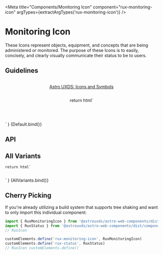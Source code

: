 
<Meta
    title="Components/Monitoring Icon"
    component="rux-monitoring-icon"
    argTypes={extractArgTypes('rux-monitoring-icon')}
/>

# Monitoring Icon

These Icons represent objects, equipment, and concepts that are being administered or monitored. The purpose of these Icons is to easily, concisely, and clearly visually communicate their status to be to users.

## Guidelines

-   [Astro UXDS: Icons and Symbols](https://astrouxds.com/ui-components/icons-and-symbols)

    return html`
<div style="margin: 3rem auto; max-width: 5rem; text-align: center;">
    <rux-monitoring-icon
        icon="${args.icon}"
        label="${args.label}"
        status="${args.status}"
        notifications="${args.notifications}"
        sublabel="${args.sublabel}"
    ></rux-monitoring-icon>
</div>
<div style="margin: 3rem auto; max-width: 5rem; text-align: center;">
    <rux-monitoring-icon
        icon="widgets"
        label="Widgets icon"
        status="${args.status}"
        notifications="${args.notifications}"
    ></rux-monitoring-icon>
</div>
    `
}

<Canvas>
    <Story
        args={{
            status: 'normal',
            icon: 'altitude',
            label: 'Monitoring',
            notifications: 1,
            sublabel: ""
        }}
        name="Default"
    >
        {Default.bind()}
    </Story>
</Canvas>

## API

<ArgsTable of="rux-monitoring-icon" />

## All Variants

    return html`
<style>
    ul {
        display: flex;
        list-style: none;
        justify-content: space-around;
        padding: 0 1rem;
    }
    ul li {
        display: flex;
        flex-direction: column;
        align-items: center;
    }
</style>
<ul>
    <li>
        <rux-monitoring-icon
            icon="mission"
            label="Mission"
            sublabel="Sub-label"
            status="off"
            notifications="4"
        ></rux-monitoring-icon>
    </li>
    <li>
        <rux-monitoring-icon
            icon="equipment"
            label="Equipment"
            sublabel="Sub-label"
            status="standby"
            notifications="100"
        ></rux-monitoring-icon>
    </li>
    <li>
        <rux-monitoring-icon
            icon="processor"
            label="Processor"
            sublabel="Sub-label"
            status="normal"
        ></rux-monitoring-icon>
    </li>
    <li>
        <rux-monitoring-icon
            icon="antenna"
            label="Antenna"
            sublabel="Sub-label"
            status="caution"
            notifications="1200"
        ></rux-monitoring-icon>
    </li>
    <li>
        <rux-monitoring-icon
            icon="antenna-transmit"
            label="NROL"
            sublabel="Sub-label"
            status="serious"
            notifications="1000000"
        ></rux-monitoring-icon>
    </li>
    <li>
        <rux-monitoring-icon
            icon="antenna-receive"
            label="SBSS=1"
            sublabel="Receiving"
            status="critical"
            notifications="34000000000000"
        ></rux-monitoring-icon>
    </li>
</ul>
`
}

<Canvas>
    <Story
        name="All Variants"
        argTypes={{
            label: { table: { disable: true } },
            icon: { table: { disable: true } },
            notifications: { table: { disable: true } },
            status: { table: { disable: true } },
            sublabel: { table: { disable: true } }
        }}
    >
        {AllVariants.bind()}
    </Story>
</Canvas>

## Cherry Picking

If you're already utilizing a build system that supports tree shaking and want to only import this individual component:

```js
import { RuxMonitoringIcon } from '@astrouxds/astro-web-components/dist/components/rux-monitoring-icon'
import { RuxStatus } from '@astrouxds/astro-web-components/dist/components/rux-status'
// RuxIcon

customElements.define('rux-monitoring-icon', RuxMonitoringIcon)
customElements.define('rux-status', RuxStatus)
// RuxIcon customElements.define()
```
